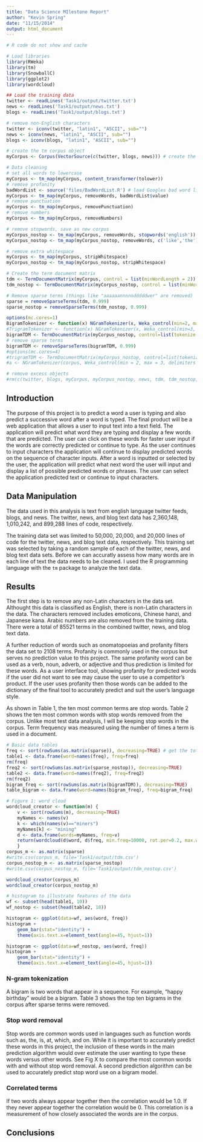 ```yaml
---
title: "Data Science MIlestone Report"
author: "Kevin Spring"
date: "11/15/2014"
output: html_document
---
```


```r
# R code do not show and cache

# Load libraries
library(RWeka)
library(tm)
library(SnowballC)
library(ggplot2)
library(wordcloud)

## Load the training data
twitter <- readLines('Task1/output/twitter.txt')
news <- readLines('Task1/output/news.txt')
blogs <- readLines('Task1/output/blogs.txt')

# remove non-English characters
twitter <- iconv(twitter, "latin1", "ASCII", sub="")
news <- iconv(news, "latin1", "ASCII", sub="")
blogs <- iconv(blogs, "latin1", "ASCII", sub="")

# create the tm corpus object
myCorpus <- Corpus(VectorSource(c(twitter, blogs, news))) # create the corpus

# Data cleaning
# set all words to lowercase
myCorpus <- tm_map(myCorpus, content_transformer(tolower))
# remove profanity
badWordList <- source('files/BadWordList.R') # load Googles bad word list
myCorpus <- tm_map(myCorpus, removeWords, badWordList$value)
# remove punctuation
myCorpus <- tm_map(myCorpus, removePunctuation)
# remove numbers
myCorpus <- tm_map(myCorpus, removeNumbers)

# remove stopwords, save as new corpus
myCorpus_nostop <- tm_map(myCorpus, removeWords, stopwords('english'))
myCorpus_nostop <- tm_map(myCorpus_nostop, removeWords, c('like','the')) # remove like as a stopword

# remove extra whitespace
myCorpus <- tm_map(myCorpus, stripWhitespace)
myCorpus_nostop <- tm_map(myCorpus_nostop, stripWhitespace)

# Create the term document matrix
tdm <- TermDocumentMatrix(myCorpus, control = list(minWordLength = 2))
tdm_nostop <- TermDocumentMatrix(myCorpus_nostop, control = list(minWordLength = 2))

# Remove sparse terms (things like "aaaaaannnnndddddwer" are removed)
sparse = removeSparseTerms(tdm, 0.999)
sparse_nostop = removeSparseTerms(tdm_nostop, 0.999)

options(mc.cores=1)
BigramTokenizer <- function(x) NGramTokenizer(x, Weka_control(min=2, max=2))
#TrigramTokenizer <- function(x) NGramTokenizer(x, Weka_control(min=3, max=3))
bigramTDM <- TermDocumentMatrix(myCorpus_nostop, control=list(tokenize = BigramTokenizer))
# remove sparse terms
bigramTDM <- removeSparseTerms(bigramTDM, 0.999)
#options(mc.cores=4)
#trigramTDM <- TermDocumentMatrix(myCorpus_nostop, control=list(tokenize = TrigramTokenizer))
#a <- NGramTokenizer(corpus, Weka_control(min = 2, max = 3, delimiters = " \\r\\n\\t"))

# remove excess objects
#rm(c(twitter, blogs, myCorpus, myCorpus_nostop, news, tdm, tdm_nostop, badWordList ))
```

## Introduction

The purpose of this project is to predict a word a user is typing and also predict a successive word after a word is typed. The final product will be a web application that allows a user to input text into a text field. The application will predict what word they are typing and display a few words that are predicted. The user can click on these words for faster user input if the words are correctly predicted or continue to type. As the user continues to input characters the application will continue to display predicted words on the sequence of character inputs. After a word is inputted or selected by the user, the application will predict what next word the user will input and display a list of possible predicted words or phrases. The user can select the application predicted text or continue to input characters.

## Data Manipulation

The data used in this analysis is text from english language twitter feeds, blogs, and news. The twitter, news, and blog text data has 2,360,148, 1,010,242, and 899,288 lines of code, respectively.

The training data set was limited to 50,000, 20,000, and 20,000 lines of code for the twitter, news, and blog text data, respectively. This training set was selected by taking a random sample of each of the twitter, news, and blog text data sets. Before we can accuratly assess how many words are in each line of text the data needs to be cleaned. I used the R programming language with the `tm` package to analyze the text data.

## Results

The first step is to remove any non-Latin characters in the data set. Althought this data is classified as English, there is non-Latin characters in the data. The characters removed includes emoticons, Chinese hanzi, and Japanese kana. Arabic numbers are also removed from the training data. There were a total of 85521 terms in the combined twitter, news, and blog text data. 

A further reduction of words such as onomatopoeias and profanity filters the data set to 2108 terms. Profanity is commonly used in the corpus but serves no prediction value to this project. The same profanity word can be used as a verb, noun, adverb, or adjective and thus prediction is limited for these words. As a user interface tool, showing profanity for predicted words if the user did not want to see may cause the user to use a competitor's product. If the user uses profanity then those words can be added to the dictionary of the final tool to accurately predict and suit the user's language style.

As shown in Table 1, the ten most common terms are stop words. Table 2 shows the ten most common words with stop words removed from the corpus. Unlike most test data analysis, I will be keeping stop words in the corpus. Term frequency was measured using the number of times a term is used in a document.

```r
# Basic data tables
freq <- sort(rowSums(as.matrix(sparse)), decreasing=TRUE) # get the total frequencies of each stemmed word
table1 <- data.frame(word=names(freq), freq=freq)
rm(freq)
freq2 <- sort(rowSums(as.matrix(sparse_nostop)), decreasing=TRUE)
table2 <- data.frame(word=names(freq2), freq=freq2)
rm(freq2)
bigram_freq <- sort(rowSums(as.matrix(bigramTDM)), decreasing=TRUE)
table_bigram <- data.frame(word=names(bigram_freq), freq=bigram_freq)
```


```r
# Figure 1: word cloud
wordcloud_creator <- function(m) {
    v <- sort(rowSums(m), decreasing=TRUE)
    myNames <- names(v)
    k <- which(names(v)=="miners")
    myNames[k] <- "mining"
    d <- data.frame(words=myNames, freq=v)
    return(wordcloud(d$word, d$freq, min.freq=10000, rot.per=0.2, max.words=100, scale=c(5, .1), colors=brewer.pal(6, 'Dark2')))
    }
corpus_m <- as.matrix(sparse)
#write.csv(corpus_m, file='Task1/output/tdm.csv')
corpus_nostop_m <- as.matrix(sparse_nostop)
#write.csv(corpus_nostop_m, file='Task1/output/tdm_nostop.csv')

wordcloud_creator(corpus_m)
wordcloud_creator(corpus_nostop_m)
```


```r
# histogram to illustrate features of the data
wf <- subset(head(table1, 10))
wf_nostop <- subset(head(table2, 10))

histogram <- ggplot(data=wf, aes(word, freq))
histogram + 
    geom_bar(stat="identity") +
    theme(axis.text.x=element_text(angle=45, hjust=1))

histogram <- ggplot(data=wf_nostop, aes(word, freq))
histogram + 
    geom_bar(stat="identity") +
    theme(axis.text.x=element_text(angle=45, hjust=1))
```

### N-gram tokenization
A bigram is two words that appear in a sequence. For example, "happy birthday" would be a bigram. Table 3 shows the top ten bigrams in the corpus after sparse terms were removed.

### Stop word removal
Stop words are common words used in languages such as function words such as, the, is, at, which, and on. While it is important to accurately predict these words in this project, the inclusion of these words in the main prediction algorithm would over estimate the user wanting to type these words versus other words. See Fig X to compare the most common words with and without stop word removal. A second prediction algorithm can be used to accurately predict stop word use on a bigram model.


### Correlated terms
If two words always appear together then the correlation would be 1.0. If they never appear together the correlation would be 0. This correlation is a measurement of how closely associated the words are in the corpus.

## Conclusions
